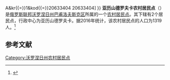 {{Infobox Settlement
| official_name = 亚历山德罗夫卡农村居民点
| native_name = Александровское сельское поселение
| settlement_type = [[农村居民点|农村居民点]]
| subdivision_type = [[国家|国家]]
| subdivision_type1 = [[州_(俄罗斯)|州]]
| subdivision_type2 = [[区_(苏联)|区]]
| subdivision_name = {{RUS}}
| subdivision_name1 = [[沃罗涅日州|沃罗涅日州]]
| subdivision_name2 = [[巴甫洛夫斯克区_(沃罗涅日州)|巴甫洛夫斯克区]]
| seat_type = 行政中心
| seat = 亚历山德罗夫卡
| population_as_of=2016
| population_footnotes = <ref name=stat />
| population_total = 1319
| coordinates_display = inline,title
| latd =  | latm =  | lats =  | latNS = N
| longd =  | longm =  | longs =  | longEW = E
| timezone = [[莫斯科时间|MSK]]
| utc_offset = +3
| blank_name = [[俄罗斯市政土地区划代码|OKTMO编码]]
| blank_info = [http://classif.spb.ru/classificators/view/tma.php?st{{=}}A&kr{{=}}1&kod{{=}}20633404 20633404]
}}
'''亚历山德罗夫卡农村居民点'''（{{lang-ru|Александровское сельское поселение}}）是[[俄罗斯联邦|俄罗斯联邦]][[沃罗涅日州|沃罗涅日州]][[巴甫洛夫斯克区_(沃罗涅日州)|巴甫洛夫斯克区]]所属的一个[[农村居民点|农村居民点]]。其下辖有2个居民点，行政中心为亚历山德罗夫卡。据2016年统计，该农村居民点的人口为1319人。<ref name=stat>{{cite web | url = http://www.gks.ru/free_doc/doc_2016/bul_dr/mun_obr2016.rar | title = Численность населения Российской Федерации по муниципальным образованиям на 1 января 2016 года | language = ru | accessdate = 2017-01-02 | archive-date = 2019-05-13 | archive-url = https://web.archive.org/web/20190513150350/http://www.gks.ru/free_doc/doc_2016/bul_dr/mun_obr2016.rar | dead-url = no }}</ref>

== 参考文献 ==
{{reflist}}

{{Russia-stub}}

[[Category:沃罗涅日州农村居民点|Category:沃罗涅日州农村居民点]]